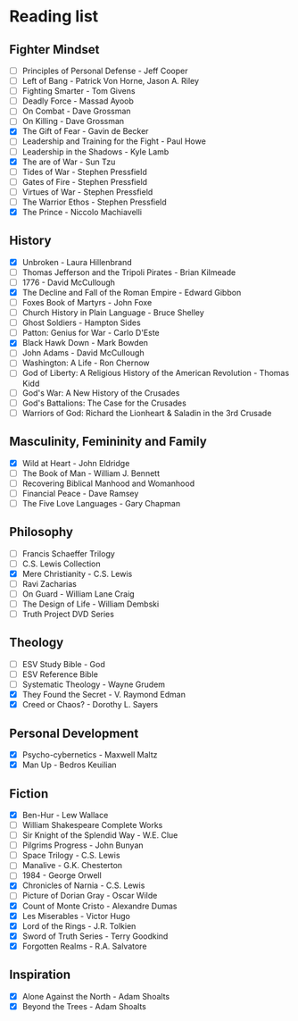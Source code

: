 # Reading list

## Fighter Mindset

- [ ] Principles of Personal Defense - Jeff Cooper
- [ ] Left of Bang - Patrick Von Horne, Jason A. Riley
- [ ] Fighting Smarter - Tom Givens
- [ ] Deadly Force - Massad Ayoob
- [ ] On Combat - Dave Grossman
- [ ] On Killing - Dave Grossman
- [x] The Gift of Fear - Gavin de Becker
- [ ] Leadership and Training for the Fight - Paul Howe
- [ ] Leadership in the Shadows - Kyle Lamb
- [x] The are of War - Sun Tzu
- [ ] Tides of War - Stephen Pressfield
- [ ] Gates of Fire - Stephen Pressfield
- [ ] Virtues of War - Stephen Pressfield
- [ ] The Warrior Ethos - Stephen Pressfield
- [x] The Prince - Niccolo Machiavelli

## History

- [x] Unbroken - Laura Hillenbrand
- [ ] Thomas Jefferson and the Tripoli Pirates - Brian Kilmeade
- [ ] 1776 - David McCullough
- [x] The Decline and Fall of the Roman Empire - Edward Gibbon
- [ ] Foxes Book of Martyrs - John Foxe
- [ ] Church History in Plain Language - Bruce Shelley
- [ ] Ghost Soldiers - Hampton Sides
- [ ] Patton: Genius for War - Carlo D'Este
- [x] Black Hawk Down - Mark Bowden
- [ ] John Adams - David McCullough
- [ ] Washington: A Life - Ron Chernow
- [ ] God of Liberty: A Religious History of the American Revolution - Thomas Kidd
- [ ] God's War: A New History of the Crusades
- [ ] God's Battalions: The Case for the Crusades
- [ ] Warriors of God: Richard the Lionheart & Saladin in the 3rd Crusade

## Masculinity, Femininity and Family

- [x] Wild at Heart - John Eldridge
- [ ] The Book of Man - William J. Bennett
- [ ] Recovering Biblical Manhood and Womanhood
- [ ] Financial Peace - Dave Ramsey
- [ ] The Five Love Languages - Gary Chapman

## Philosophy

- [ ] Francis Schaeffer Trilogy
- [ ] C.S. Lewis Collection
- [x] Mere Christianity - C.S. Lewis
- [ ] Ravi Zacharias
- [ ] On Guard - William Lane Craig
- [ ] The Design of Life - William Dembski
- [ ] Truth Project DVD Series

## Theology

- [ ] ESV Study Bible - God
- [ ] ESV Reference Bible
- [ ] Systematic Theology - Wayne Grudem
- [x] They Found the Secret - V. Raymond Edman
- [x] Creed or Chaos? - Dorothy L. Sayers

## Personal Development

- [x] Psycho-cybernetics - Maxwell Maltz
- [x] Man Up - Bedros Keuilian 

## Fiction

- [x] Ben-Hur - Lew Wallace
- [ ] William Shakespeare Complete Works
- [ ] Sir Knight of the Splendid Way - W.E. Clue
- [ ] Pilgrims Progress - John Bunyan
- [ ] Space Trilogy - C.S. Lewis
- [ ] Manalive - G.K. Chesterton
- [ ] 1984 - George Orwell
- [x] Chronicles of Narnia - C.S. Lewis
- [ ] Picture of Dorian Gray - Oscar Wilde
- [x] Count of Monte Cristo - Alexandre Dumas
- [x] Les Miserables - Victor Hugo
- [x] Lord of the Rings - J.R. Tolkien
- [x] Sword of Truth Series - Terry Goodkind
- [x] Forgotten Realms - R.A. Salvatore

## Inspiration

- [x] Alone Against the North - Adam Shoalts
- [x] Beyond the Trees - Adam Shoalts
